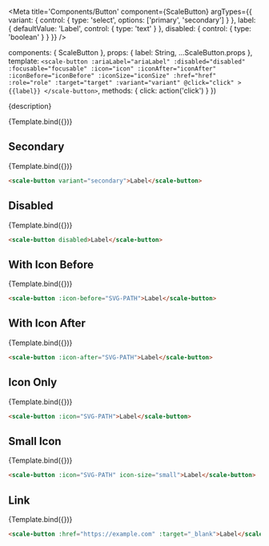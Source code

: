 
<Meta
  title='Components/Button'
  component={ScaleButton}
  argTypes={{
    variant: {
      control: { type: 'select', options: ['primary', 'secondary'] }
    },
    label: {
      defaultValue: 'Label',
      control: { type: 'text' }
    },
    disabled: {
      control: { type: 'boolean' }
    }
  }}
/>

  components: { ScaleButton },
  props: {
    label: String,
    ...ScaleButton.props
  },
  template: `
    <scale-button
      :ariaLabel="ariaLabel"
      :disabled="disabled"
      :focusable="focusable"
      :icon="icon"
      :iconAfter="iconAfter"
      :iconBefore="iconBefore"
      :iconSize="iconSize"
      :href="href"
      :role="role"
      :target="target"
      :variant="variant"
      @click="click"
    >
      {{label}}
    </scale-button>
  `,
  methods: { click: action('click') }
})

<Description>{description}</Description>

<Preview>
  <Story
    name='Standard'
    args={{
      label: 'A button'
    }}
  >
    {Template.bind({})}
  </Story>
</Preview>

<Props story='Standard' />


## Secondary

<Preview>
  <Story
    name='Secondary'
    args={{
      variant: 'secondary',
    }}
  >
    {Template.bind({})}
  </Story>
</Preview>

```html
<scale-button variant="secondary">Label</scale-button>
```


## Disabled

<Preview>
  <Story
    name='Disabled'
    args={{
      disabled: true,
    }}
  >
    {Template.bind({})}
  </Story>
</Preview>

```html
<scale-button disabled>Label</scale-button>
```


## With Icon Before

<Preview>
  <Story
    name='With Icon Before'
    args={{
      iconBefore: ICON,
    }}
  >
    {Template.bind({})}
  </Story>
</Preview>

```html
<scale-button :icon-before="SVG-PATH">Label</scale-button>
```


## With Icon After

<Preview>
  <Story
    name='With Icon After'
    args={{
      iconAfter: ICON,
    }}
  >
    {Template.bind({})}
  </Story>
</Preview>

```html
<scale-button :icon-after="SVG-PATH">Label</scale-button>
```


## Icon Only

<Preview>
  <Story
    name='Icon Only'
    args={{
      icon: ICON,
    }}
  >
    {Template.bind({})}
  </Story>
</Preview>

```html
<scale-button :icon="SVG-PATH">Label</scale-button>
```


## Small Icon

<Preview>
  <Story
    name='Small Icon'
    args={{
      icon: ICON,
      iconSize: 16
    }}
  >
    {Template.bind({})}
  </Story>
</Preview>

```html
<scale-button :icon="SVG-PATH" icon-size="small">Label</scale-button>
```


## Link

<Preview>
  <Story
    name='Link'
    args={{
      href: 'https://example.com',
      target: '_blank'
    }}
  >
    {Template.bind({})}
  </Story>
</Preview>

```html
<scale-button :href="https://example.com" :target="_blank">Label</scale-button>
```
